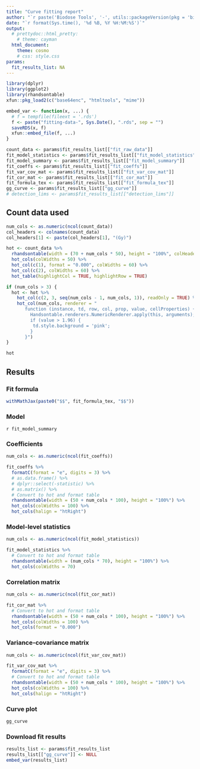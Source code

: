 ```yaml
---
title: "Curve fitting report"
author: "`r paste('Biodose Tools', '-', utils::packageVersion(pkg = 'biodosetools'))`"
date: "`r format(Sys.time(), '%d %B, %Y %H:%M:%S')`"
output: 
  # prettydoc::html_pretty:
    # theme: cayman
  html_document:
    theme: cosmo
    # css: style.css
params:
  fit_results_list: NA
---
```


```r
library(dplyr)
library(ggplot2)
library(rhandsontable)
xfun::pkg_load2(c("base64enc", "htmltools", "mime"))
```

```r
embed_var <- function(x, ...) {
  # f = tempfile(fileext = '.rds')
  f <- paste("fitting-data-", Sys.Date(), ".rds", sep = "")
  saveRDS(x, f)
  xfun::embed_file(f, ...)
}
```

```r
count_data <- params$fit_results_list[["fit_raw_data"]]
fit_model_statistics <- params$fit_results_list[["fit_model_statistics"]]
fit_model_summary <- params$fit_results_list[["fit_model_summary"]]
fit_coeffs <- params$fit_results_list[["fit_coeffs"]]
fit_var_cov_mat <- params$fit_results_list[["fit_var_cov_mat"]]
fit_cor_mat <- params$fit_results_list[["fit_cor_mat"]]
fit_formula_tex <- params$fit_results_list[["fit_formula_tex"]]
gg_curve <- params$fit_results_list[["gg_curve"]]
# detection_lims <- params$fit_results_list[["detection_lims"]]
```

## Count data used
```r
num_cols <- as.numeric(ncol(count_data))
col_headers <- colnames(count_data)
col_headers[1] <- paste(col_headers[1], "(Gy)")

hot <- count_data %>%
  rhandsontable(width = (70 + num_cols * 50), height = "100%", colHeaders = col_headers) %>%
  hot_cols(colWidths = 50) %>%
  hot_col(c(1), format = "0.000", colWidths = 60) %>%
  hot_col(c(2), colWidths = 60) %>%
  hot_table(highlightCol = TRUE, highlightRow = TRUE)

if (num_cols > 3) {
  hot <- hot %>%
    hot_col(c(2, 3, seq(num_cols - 1, num_cols, 1)), readOnly = TRUE) %>%
    hot_col(num_cols, renderer = "
       function (instance, td, row, col, prop, value, cellProperties) {
         Handsontable.renderers.NumericRenderer.apply(this, arguments);
         if (value > 1.96) {
          td.style.background = 'pink';
         }
       }")
}

hot
```

## Results

### Fit formula
```r
withMathJax(paste0("$$", fit_formula_tex, "$$"))
```

### Model
`r fit_model_summary`

### Coefficients
```r
num_cols <- as.numeric(ncol(fit_coeffs))

fit_coeffs %>%
  formatC(format = "e", digits = 3) %>%
  # as.data.frame() %>%
  # dplyr::select(-statistic) %>%
  # as.matrix() %>%
  # Convert to hot and format table
  rhandsontable(width = (50 + num_cols * 100), height = "100%") %>%
  hot_cols(colWidths = 100) %>%
  hot_cols(halign = "htRight")
```

### Model-level statistics
```r
num_cols <- as.numeric(ncol(fit_model_statistics))

fit_model_statistics %>%
  # Convert to hot and format table
  rhandsontable(width = (num_cols * 70), height = "100%") %>%
  hot_cols(colWidths = 70)
```

### Correlation matrix
```r
num_cols <- as.numeric(ncol(fit_cor_mat))

fit_cor_mat %>%
  # Convert to hot and format table
  rhandsontable(width = (50 + num_cols * 100), height = "100%") %>%
  hot_cols(colWidths = 100) %>%
  hot_cols(format = "0.000")
```

### Variance-covariance matrix
```r
num_cols <- as.numeric(ncol(fit_var_cov_mat))

fit_var_cov_mat %>%
  formatC(format = "e", digits = 3) %>%
  # Convert to hot and format table
  rhandsontable(width = (50 + num_cols * 100), height = "100%") %>%
  hot_cols(colWidths = 100) %>%
  hot_cols(halign = "htRight")
```

<!-- ### Detection limits -->
<!-- ```{r echo=FALSE} -->
<!-- num_cols <- 5 -->
<!-- col_headers <- c("N", "X95", "D (mGy)", "X83", "D (mGy)") -->

<!-- detection_lims %>% -->
<!--   # Convert to hot and format table -->
<!--   rhandsontable(width = (100 + num_cols * 50), height = "100%", colHeaders = col_headers) %>% -->
<!--   hot_col(c(1), readOnly = TRUE) %>% -->
<!--   hot_col(c(3, 5), format = "0.00", colWidths = 75) %>% -->
<!--   hot_cols(colWidths = 50) -->
<!-- ``` -->


### Curve plot
```r
gg_curve
```


### Download fit results
```r
results_list <- params$fit_results_list
results_list[["gg_curve"]] <- NULL
embed_var(results_list)
```
